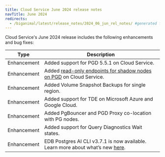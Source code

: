 ```yaml
---
title: Cloud Service June 2024 release notes
navTitle: June 2024
redirects:
  - /biganimal/latest/release_notes/2024_06_jun_rel_notes/ #generated for BigAnimal URL path removal branch
---
```


Cloud Service's June 2024 release includes the following enhancements and bug fixes:

| Type        | Description                                                                                                                                                                                |
| ----------- | ------------------------------------------------------------------------------------------------------------------------------------------------------------------------------------------ |
| Enhancement | Added support for PGD 5.5.1 on Cloud Service.                                                                                                                                              |
| Enhancement | Added [read-only endpoints for shadow nodes on PGD](/edb-postgres-ai/cloud-service/references/supported_cluster_types/distributed_highavailability/#read-only-workloads) on Cloud Service. |
| Enhancement | Added Volume Snapshot Backups for single region.                                                                                                                                           |
| Enhancement | Added support for TDE on Microsoft Azure and Google Cloud.                                                                                                                                 |
| Enhancement | Added PgBouncer and PGD Proxy co-location with PG nodes.                                                                                                                                   |
| Enhancement | Added support for Query Diagnostics Wait states.                                                                                                                                           |
| Enhancement | EDB Postgres AI CLI v3.7.1 is now available. Learn more about what’s new [here](https://cli.biganimal.com/versions/v3.7.1).                                                                |

